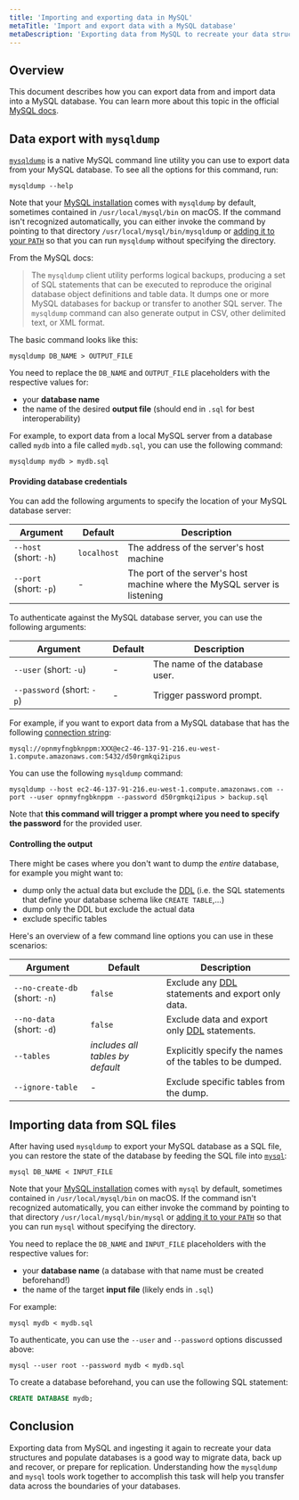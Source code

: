 ```yaml
---
title: 'Importing and exporting data in MySQL'
metaTitle: 'Import and export data with a MySQL database'
metaDescription: 'Exporting data from MySQL to recreate your data structures and populate databases is a good way to migrate data, back up and recover, or prepare for replication. Learn more!'
---
```


## Overview

This document describes how you can export data from and import data into a MySQL database. You can learn more about this topic in the official [MySQL docs](https://dev.mysql.com/doc/refman/8.0/en/mysqldump.html).

## Data export with `mysqldump`

[`mysqldump`](https://dev.mysql.com/doc/refman/8.0/en/mysqldump.html) is a native MySQL command line utility you can use to export data from your MySQL database. To see all the options for this command, run:

```shell
mysqldump --help
```

Note that your [MySQL installation](https://dev.mysql.com/doc/refman/8.0/en/installing.html) comes with `mysqldump` by default, sometimes contained in `/usr/local/mysql/bin` on macOS. If the command isn't recognized automatically, you can either invoke the command by pointing to that directory `/usr/local/mysql/bin/mysqldump` or [adding it to your `PATH`](https://stackoverflow.com/questions/30990488/how-do-i-install-command-line-mysql-client-on-mac#answer-35338119) so that you can run `mysqldump` without specifying the directory.

From the MySQL docs:

> The `mysqldump` client utility performs logical backups, producing a set of SQL statements that can be executed to reproduce the original database object definitions and table data. It dumps one or more MySQL databases for backup or transfer to another SQL server. The `mysqldump` command can also generate output in CSV, other delimited text, or XML format.

The basic command looks like this:

```shell
mysqldump DB_NAME > OUTPUT_FILE
```

You need to replace the `DB_NAME` and `OUTPUT_FILE` placeholders with the respective values for:

* your **database name**
* the name of the desired **output file** (should end in `.sql` for best interoperability)

For example, to export data from a local MySQL server from a database called `mydb` into a file called `mydb.sql`, you can use the following command:

```shell
mysqldump mydb > mydb.sql
```

#### Providing database credentials

You can add the following arguments to specify the location of your MySQL database server:

| Argument               | Default     | Description                                                               |
| ---------------------- | ----------- | ------------------------------------------------------------------------- |
| `--host` (short: `-h`) | `localhost` | The address of the server's host machine                                  |
| `--port` (short: `-p`) | -           | The port of the server's host machine where the MySQL server is listening |

To authenticate against the MySQL database server, you can use the following arguments:

| Argument                   | Default | Description                    |
| -------------------------- | ------- | ------------------------------ |
| `--user` (short: `-u`)     | -       | The name of the database user. |
| `--password` (short: `-p`) | -       | Trigger password prompt.       |

For example, if you want to export data from a MySQL database that has the following [connection string](https://www.prisma.io/docs/reference/database-connectors/mysql):

```
mysql://opnmyfngbknppm:XXX@ec2-46-137-91-216.eu-west-1.compute.amazonaws.com:5432/d50rgmkqi2ipus
```

You can use the following `mysqldump` command:

```shell
mysqldump --host ec2-46-137-91-216.eu-west-1.compute.amazonaws.com --port --user opnmyfngbknppm --password d50rgmkqi2ipus > backup.sql
```

Note that **this command will trigger a prompt where you need to specify the password** for the provided user.

#### Controlling the output

There might be cases where you don't want to dump the _entire_ database, for example you might want to:

* dump only the actual data but exclude the [DDL](https://dev.mysql.com/doc/refman/8.0/en/glossary.html#glos_ddl) (i.e. the SQL statements that define your database schema like `CREATE TABLE`,...)
* dump only the DDL but exclude the actual data
* exclude specific tables

Here's an overview of a few command line options you can use in these scenarios:

| Argument                       | Default                          | Description                                                                                      |
| ------------------------------ | -------------------------------- | ------------------------------------------------------------------------------------------------ |
| `--no-create-db` (short: `-n`) | `false`                          | Exclude any [DDL](https://dev.mysql.com/doc/refman/8.0/en/glossary.html#glos_ddl) statements and export only data. |
| `--no-data` (short: `-d`)      | `false`                          | Exclude data and export only [DDL](https://dev.mysql.com/doc/refman/8.0/en/glossary.html#glos_ddl) statements.     |
| `--tables`                     | _includes all tables by default_ | Explicitly specify the names of the tables to be dumped.                                         |
| `--ignore-table`               | -                                | Exclude specific tables from the dump.                                                           |

## Importing data from SQL files

After having used `mysqldump` to export your MySQL database as a SQL file, you can restore the state of the database by feeding the SQL file into [`mysql`](https://dev.mysql.com/doc/refman/8.0/en/mysql.html):

```shell
mysql DB_NAME < INPUT_FILE
```

Note that your [MySQL installation](https://dev.mysql.com/doc/refman/8.0/en/installing.html) comes with `mysql` by default, sometimes contained in `/usr/local/mysql/bin` on macOS. If the command isn't recognized automatically, you can either invoke the command by pointing to that directory `/usr/local/mysql/bin/mysql` or [adding it to your `PATH`](https://stackoverflow.com/questions/30990488/how-do-i-install-command-line-mysql-client-on-mac#answer-35338119) so that you can run `mysql` without specifying the directory.

You need to replace the `DB_NAME` and `INPUT_FILE` placeholders with the respective values for:

* your **database name** (a database with that name must be created beforehand!)
* the name of the target **input file** (likely ends in `.sql`)

For example:

```shell
mysql mydb < mydb.sql
```

To authenticate, you can use the `--user` and `--password` options discussed above:

```shell
mysql --user root --password mydb < mydb.sql
```

To create a database beforehand, you can use the following SQL statement:

```sql
CREATE DATABASE mydb;
```

## Conclusion

Exporting data from MySQL and ingesting it again to recreate your data structures and populate databases is a good way to migrate data, back up and recover, or prepare for replication.  Understanding how the `mysqldump` and `mysql` tools work together to accomplish this task will help you transfer data across the boundaries of your databases.
